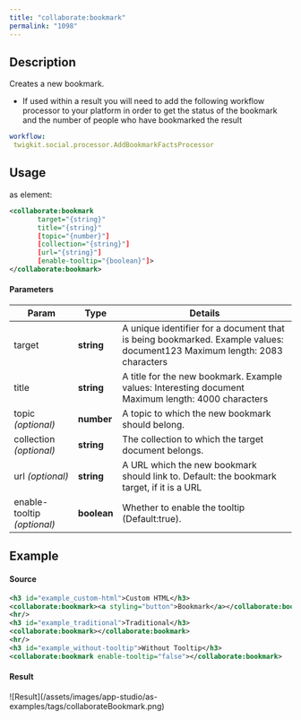 ```yaml
---
title: "collaborate:bookmark"
permalink: "1098"
---
```


## Description

Creates a new bookmark.

* If used within a result you will need to add the following workflow
  processor to your platform in order to get the status of the bookmark
  and the number of people who have bookmarked the result

```yaml
workflow:
 twigkit.social.processor.AddBookmarkFactsProcessor

```

## Usage

as element:

```xml
<collaborate:bookmark
       target="{string}"
       title="{string}"
       [topic="{number}"]
       [collection="{string}"]
       [url="{string}"]
       [enable-tooltip="{boolean}"]>
</collaborate:bookmark>
```

#### Parameters

| Param | Type | Details |
| --- | --- | --- |
| target | **string** | A unique identifier for a document that is being bookmarked. Example values: document123 Maximum length: 2083 characters |
| title | **string** | A title for the new bookmark. Example values: Interesting document Maximum length: 4000 characters |
| topic  *(optional)* | **number** | A topic to which the new bookmark should belong. |
| collection  *(optional)* | **string** | The collection to which the target document belongs. |
| url  *(optional)* | **string** | A URL which the new bookmark should link to. Default: the bookmark target, if it is a URL |
| enable-tooltip  *(optional)* | **boolean** | Whether to enable the tooltip (Default:true). |

## Example

#### Source

```xml
<h3 id="example_custom-html">Custom HTML</h3>
<collaborate:bookmark><a styling="button">Bookmark</a></collaborate:bookmark>
<hr/>
<h3 id="example_traditional">Traditional</h3>
<collaborate:bookmark></collaborate:bookmark>
<hr/>
<h3 id="example_without-tooltip">Without Tooltip</h3>
<collaborate:bookmark enable-tooltip="false"></collaborate:bookmark>
```

#### Result

<Frame>![Result](/assets/images/app-studio/as-examples/tags/collaborateBookmark.png)</Frame>